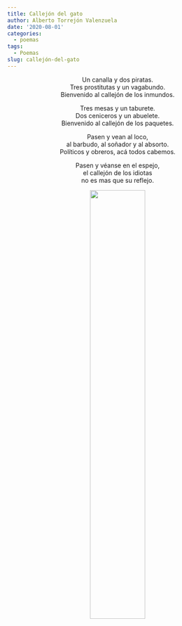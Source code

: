 ```yaml
---
title: Callejón del gato
author: Alberto Torrejón Valenzuela
date: '2020-08-01'
categories:
  - poemas
tags:
  - Poemas
slug: callejón-del-gato
---
```


<center>
<span class = "primerapalabra">U</span>n canalla y dos piratas. <br>
Tres prostitutas y un vagabundo. <br>
Bienvenido al callejón de los inmundos. <br>

Tres mesas y un taburete. <br>
Dos ceniceros y un abuelete. <br>
Bienvenido al callejón de los paquetes. <br>

Pasen y vean al loco, <br>
al barbudo, al soñador y al absorto. <br>
Políticos y obreros, acá todos cabemos. <br>

Pasen y véanse en el espejo, <br>
el callejón de los idiotas <br>
no es mas que su reflejo.

![](/text/Img/particulares.jpg){width=50% height=50%}
</center>